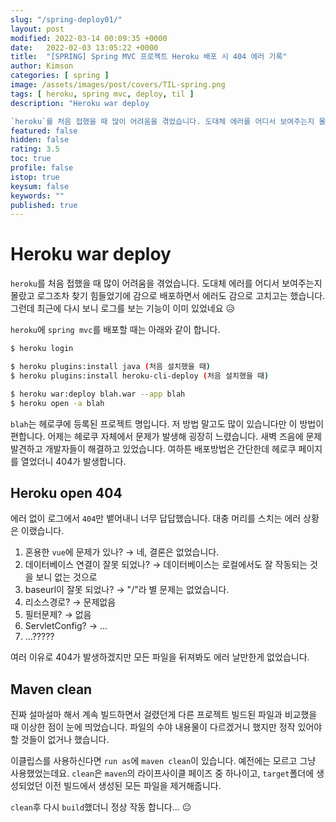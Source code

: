 ```yaml
---
slug: "/spring-deploy01/"
layout: post
modified: 2022-03-14 00:09:35 +0000
date:   2022-02-03 13:05:22 +0000
title:  "[SPRING] Spring MVC 프로젝트 Heroku 배포 시 404 에러 기록"
author: Kimson
categories: [ spring ]
image: /assets/images/post/covers/TIL-spring.png
tags: [ heroku, spring mvc, deploy, til ]
description: "Heroku war deploy

`heroku`를 처음 접했을 때 많이 어려움을 겪었습니다. 도대체 에러를 어디서 보여주는지 몰랐고 로그조차 찾기 힘들었기에 감으로 배포하면서 에러도 감으로 고치고는 했습니다. 그런데 최근에 다시 보니 로그를 보는 기능이 이미 있었네요 😥"
featured: false
hidden: false
rating: 3.5
toc: true
profile: false
istop: true
keysum: false
keywords: ""
published: true
---
```


# Heroku war deploy

`heroku`를 처음 접했을 때 많이 어려움을 겪었습니다. 도대체 에러를 어디서 보여주는지 몰랐고 로그조차 찾기 힘들었기에 감으로 배포하면서 에러도 감으로 고치고는 했습니다. 그런데 최근에 다시 보니 로그를 보는 기능이 이미 있었네요 😥

`heroku`에 `spring mvc`를 배포할 때는 아래와 같이 합니다.

```bash
$ heroku login

$ heroku plugins:install java (처음 설치했을 때)
$ heroku plugins:install heroku-cli-deploy (처음 설치했을 때)

$ heroku war:deploy blah.war --app blah
$ heroku open -a blah
```

`blah`는 헤로쿠에 등록된 프로젝트 명입니다. 저 방법 말고도 많이 있습니다만 이 방법이 편합니다. 어제는 헤로쿠 자체에서 문제가 발생해 굉장히 느렸습니다. 새벽 즈음에 문제 발견하고 개발자들이 해결하고 있었습니다. 여하튼 배포방법은 간단한데 헤로쿠 페이지를 열었더니 404가 발생합니다.

## Heroku open 404

에러 없이 로그에서 `404`만 뱉어내니 너무 답답했습니다. 대충 머리를 스치는 에러 상황은 이랬습니다.

1. 혼용한 `vue`에 문제가 있나? → 네, 결론은 없었습니다.
2. 데이터베이스 연결이 잘못 되었나? → 데이터베이스는 로컬에서도 잘 작동되는 것을 보니 없는 것으로
3. baseurl이 잘못 되었나? → "/"라 별 문제는 없었습니다.
4. 리소스경로? → 문제없음
5. 필터문제? → 없음
6. ServletConfig? → ...
7. ...?????

여러 이유로 404가 발생하겠지만 모든 파일을 뒤져봐도 에러 날만한게 없었습니다.

## Maven clean

진짜 설마설마 해서 계속 빌드하면서 걸렸던게 다른 프로젝트 빌드된 파일과 비교했을 때 이상한 점이 눈에 띄었습니다. 파일의 수야 내용물이 다르겠거니 했지만 정작 있어야할 것들이 없거나 했습니다.

이클립스를 사용하신다면 `run as`에 `maven clean`이 있습니다. 예전에는 모르고 그냥 사용했었는데요. `clean`은 `maven`의 라이프사이클 페이즈 중 하나이고, `target`폴더에 생성되었던 이전 빌드에서 생성된 모든 파일을 제거해줍니다.

`clean`후 다시 `build`했더니 정상 작동 합니다... 😐
